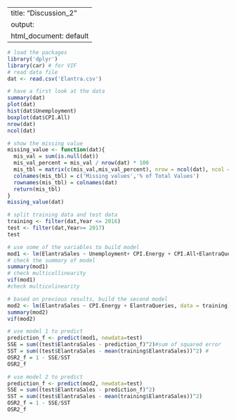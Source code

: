 
---
title: "Discussion_2"
output:
  html_document: default
---

```r
# load the packages
library('dplyr')
library(car) # for VIF
# read data file
dat <- read.csv('Elantra.csv')
```


```r
# have a first look at the data
summary(dat)
plot(dat)
hist(dat$Unemployment)
boxplot(dat$CPI.All)
nrow(dat)
ncol(dat)
```

```r
# show the missing value
missing_value <- function(dat){
  mis_val = sum(is.null(dat))
  mis_val_percent = mis_val / nrow(dat) * 100
  mis_tbl = matrix(c(mis_val,mis_val_percent), nrow = ncol(dat), ncol = 2)
  colnames(mis_tbl) = c('Missing values','% of Total Values')
  rownames(mis_tbl) = colnames(dat)
  return(mis_tbl)
}
missing_value(dat)
```


```r
# split training data and test data
training <- filter(dat,Year <= 2016)
test <- filter(dat,Year>= 2017)
test
```


```r
# use some of the variables to build model
mod1 <- lm(ElantraSales ~ Unemployment+ CPI.Energy + CPI.All+ElantraQueries, data = training)
# check the summary of model
summary(mod1)
# check multicollinearity
vif(mod1)
#check multicolinearity
```



```r
# based on previous results, build the second model
mod2 <- lm(ElantraSales ~ CPI.Energy + ElantraQueries, data = training)
summary(mod2)
vif(mod2)
```

```r
# use model 1 to predict
prediction_f <- predict(mod1, newdata=test)
SSE = sum((test$ElantraSales - prediction_f)^2)#sum of squared error
SST = sum((test$ElantraSales - mean(training$ElantraSales))^2) #
OSR2_f = 1 - SSE/SST
OSR2_f
```

```r
# use model 2 to predict
prediction_f <- predict(mod2, newdata=test)
SSE = sum((test$ElantraSales - prediction_f)^2)
SST = sum((test$ElantraSales - mean(training$ElantraSales))^2)
OSR2_f = 1 - SSE/SST
OSR2_f
```
